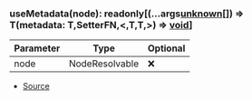 ### useMetadata(node): readonly\[(...args[unknown](https://www.typescriptlang.org/docs/handbook/release-notes/typescript-3-0.html#new-unknown-top-type)\[]) => T(metadata: T,SetterFN,\<,T,T,>) => [void](https://developer.mozilla.org/en-US/docs/Web/JavaScript/Reference/Global_Objects/undefined)]
| Parameter | Type | Optional |
| ----------- | ----------- | ----------- |
| node | NodeResolvable | ❌ |


- [Source](https://github.com/Androz2091/discord-player/blob/cd18f37/packages/discord-player/src/hooks/useMetadata.ts#L7)